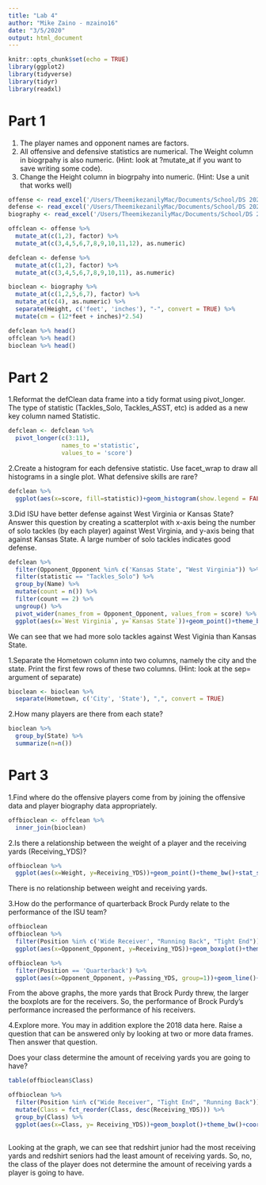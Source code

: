 ```yaml
---
title: "Lab 4"
author: "Mike Zaino - mzaino16"
date: "3/5/2020"
output: html_document
---
```


```r
knitr::opts_chunk$set(echo = TRUE)
library(ggplot2)
library(tidyverse)
library(tidyr)
library(readxl)
```

# Part 1

1. The player names and opponent names are factors.
2. All offensive and defensive statistics are numerical. The Weight column in biogrpahy is also numeric. (Hint: look at ?mutate_at if you want to save writing some code).
3. Change the Height column in biogrpahy into numeric. (Hint: Use a unit that works well)

```r
offense <- read_excel('/Users/TheemikezanilyMac/Documents/School/DS 202/Class Notes/cyclonesFootball2019.xlsx', sheet='Offensive')
defense <- read_excel('/Users/TheemikezanilyMac/Documents/School/DS 202/Class Notes/cyclonesFootball2019.xlsx', sheet='Defensive')
biography <- read_excel('/Users/TheemikezanilyMac/Documents/School/DS 202/Class Notes/cyclonesFootball2019.xlsx', sheet='Biography')

offclean <- offense %>% 
  mutate_at(c(1,2), factor) %>% 
  mutate_at(c(3,4,5,6,7,8,9,10,11,12), as.numeric)

defclean <- defense %>% 
  mutate_at(c(1,2), factor) %>% 
  mutate_at(c(3,4,5,6,7,8,9,10,11), as.numeric)

bioclean <- biography %>% 
  mutate_at(c(1,2,5,6,7), factor) %>% 
  mutate_at(c(4), as.numeric) %>% 
  separate(Height, c('feet', 'inches'), "-", convert = TRUE) %>% 
  mutate(cm = (12*feet + inches)*2.54)

defclean %>% head()
offclean %>% head()
bioclean %>% head()
```

# Part 2

1.Reformat the defClean data frame into a tidy format using pivot_longer. The type of statistic (Tackles_Solo, Tackles_ASST, etc) is added as a new key column named Statistic.
```r
defclean <- defclean %>% 
  pivot_longer(c(3:11),
               names_to ='statistic',
               values_to = 'score')
```

2.Create a histogram for each defensive statistic. Use facet_wrap to draw all histograms in a single plot. What defensive skills are rare?
```r
defclean %>% 
  ggplot(aes(x=score, fill=statistic))+geom_histogram(show.legend = FALSE)+theme_bw()+facet_wrap(~statistic)
```

3.Did ISU have better defense against West Virginia or Kansas State? Answer this question by creating a scatterplot with x-axis being the number of solo tackles (by each player) against West Virginia, and y-axis being that against Kansas State. A large number of solo tackles indicates good defense.

```r
defclean %>% 
  filter(Opponent_Opponent %in% c('Kansas State', "West Virginia")) %>% 
  filter(statistic == "Tackles_Solo") %>% 
  group_by(Name) %>% 
  mutate(count = n()) %>% 
  filter(count == 2) %>% 
  ungroup() %>% 
  pivot_wider(names_from = Opponent_Opponent, values_from = score) %>% 
  ggplot(aes(x=`West Virginia`, y=`Kansas State`))+geom_point()+theme_bw()+stat_smooth(method="lm", se=FALSE)
```

We can see that we had more solo tackles against West Viginia than Kansas State.

1.Separate the Hometown column into two columns, namely the city and the state. Print the first few rows of these two columns. (Hint: look at the sep= argument of separate)
```r
bioclean <- bioclean %>% 
  separate(Hometown, c('City', 'State'), ",", convert = TRUE)
```

2.How many players are there from each state?
```r
bioclean %>% 
  group_by(State) %>% 
  summarize(n=n())
```

# Part 3

1.Find where do the offensive players come from by joining the offensive data and player biography data appropriately.
```r
offbioclean <- offclean %>% 
  inner_join(bioclean)
```

2.Is there a relationship between the weight of a player and the receiving yards (Receiving_YDS)?
```r
offbioclean %>% 
  ggplot(aes(x=Weight, y=Receiving_YDS))+geom_point()+theme_bw()+stat_smooth(method="lm", se=FALSE)
```

There is no relationship between weight and receiving yards.

3.How do the performance of quarterback Brock Purdy relate to the performance of the ISU team?
```r
offbioclean
offbioclean %>% 
  filter(Position %in% c('Wide Receiver', "Running Back", "Tight End")) %>% 
  ggplot(aes(x=Opponent_Opponent, y=Receiving_YDS))+geom_boxplot()+theme_bw()+coord_flip()+facet_wrap(~Position)
```

```r
offbioclean %>% 
  filter(Position == 'Quarterback') %>% 
  ggplot(aes(x=Opponent_Opponent, y=Passing_YDS, group=1))+geom_line()+theme_bw()+coord_flip()
```

From the above graphs, the more yards that Brock Purdy threw, the larger the boxplots are for the receivers. So, the performance of Brock Purdy's performance increased the performance of his receivers.

4.Explore more. You may in addition explore the 2018 data here. Raise a question that can be answered only by looking at two or more data frames. Then answer that question.

Does your class determine the amount of receiving yards you are going to have?
```r
table(offbioclean$Class)

offbioclean %>% 
  filter(Position %in% c("Wide Receiver", "Tight End", "Running Back")) %>% 
  mutate(Class = fct_reorder(Class, desc(Receiving_YDS))) %>% 
  group_by(Class) %>% 
  ggplot(aes(x=Class, y= Receiving_YDS))+geom_boxplot()+theme_bw()+coord_flip()
  
```

Looking at the graph, we can see that redshirt junior had the most receiving yards and redshirt seniors had the least amount of receiving yards. So, no, the class of the player does not determine the amount of receiving yards a player is going to have.








